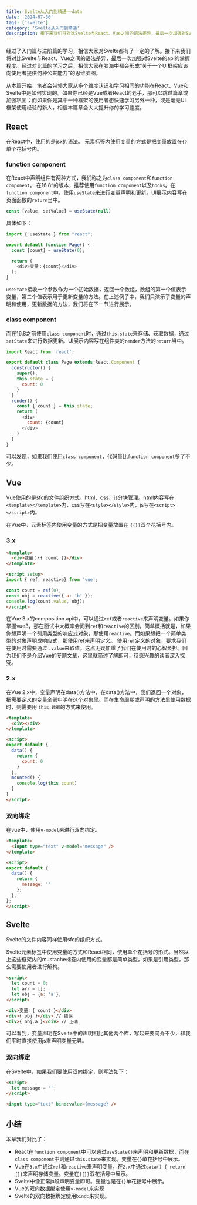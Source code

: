 ```yaml
---
title: Svelte从入门到精通——data
date: '2024-07-30'
tags: ['svelte']
category: 'Svelte从入门到精通'
description: 接下来我们将对比Svelte与React、Vue之间的语法差异，最后一次加强对Svelte的api的掌握程度
---
```


经过了入门篇与进阶篇的学习，相信大家对Svelte都有了一定的了解。接下来我们将对比Svelte与React、Vue之间的语法差异，最后一次加强对Svelte的api的掌握程度。经过对比篇的学习之后，相信大家在脑海中都会形成“关于一个UI框架应该向使用者提供何种公共能力”的思维脑图。

从本篇开始，笔者会带领大家从多个维度认识和学习相同的功能在React、Vue和Svelte中是如何实现的。如果你已经是Vue或者React的老手，那可以跳过篇章或加强巩固；而如果你是其中一种框架的使用者想快速学习另外一种，或是毫无UI框架使用经验的新人，相信本篇章会大大提升你的学习速度。

## React

在React中，使用的是[jsx](https://legacy.reactjs.org/docs/introducing-jsx.html)的语法。
元素标签内使用变量的方式是把变量放置在`{}`单个花括号内。

### function component

在React中声明组件有两种方式，我们称之为`class component`和`function component`。
在16.8^的版本，推荐使用`function component`以及`hooks`。在`function component`中，使用`useState`来进行变量声明和更新。UI展示内容写在页面函数的`return`当中。

```javascript
const [value, setValue] = useState(null)
```

具体如下：
```javascript
import { useState } from "react";

export default function Page() {
  const [count] = useState(0);

  return (
    <div>变量：{count}</div>
  );
}
```

`useState`接收一个参数作为一个初始数据，返回一个数组，数组的第一个值表示变量，第二个值表示用于更新变量的方法。在上述例子中，我们只演示了变量的声明和使用，更新数据的方法，我们将在下一节进行展示。

### class component
而在16.8之前使用`class component`时，通过`this.state`来存储、获取数据，通过`setState`来进行数据更新。UI展示内容写在组件类的`render`方法的`return`当中。

```javascript
import React from 'react';

export default class Page extends React.Component {
  constructor() {
    super();
    this.state = {
      count: 0
    }
  }
  render() {
    const { count } = this.state;
    return (
      <div>
        count: {count}
      </div>
    )
  }
}
```

可以发现，如果我们使用`class component`，代码量比`function component`多了不少。

## Vue

Vue使用的是[sfc](https://cn.vuejs.org/guide/scaling-up/sfc)的文件组织方式。html、css、js分块管理。html内容写在`<template></template>`内，css写在`<style></style>`内，js写在`<script></script>`内。

在Vue中，元素标签内使用变量的方式是把变量放置在 `{{}}`双个花括号内。

### 3.x

```html
<template>
  <div>变量：{{ count }}</div>
</template>

<script setup>
import { ref, reactive} from 'vue';

const count = ref(0);
const obj = reactive({ a: 'b' });
console.log(count.value, obj);
</script>
```

在Vue 3.x的composition api中，可以通过`ref`或者`reactive`来声明变量。如果你掌握vue3，那在面试中大概率会问到`ref`和`reactive`的区别，简单概括就是，如果你想声明一个引用类型的响应式对象，那使用`reactive`。而如果想把一个简单类型的对象声明成响应式，那使用ref来声明定义。
使用`ref`定义的对象，要求我们在使用时需要通过 `.value`来取值。这点无疑加重了我们在使用时的心智负担。因为我们不是介绍Vue的专题文章，这里就简述了解即可，待感兴趣的读者深入探究。

### 2.x
在Vue 2.x中，变量声明在data()方法中，在data()方法中，我们返回一个对象，把需要定义的变量全部申明在这个对象里。而在生命周期或声明的方法里使用数据时，则需要用 `this.数据`的方式来使用。

```html
<template>
  <div></div>
</template>

<script>
export default {
  data() {
    return {
      count: 0
    }
  },
  mounted() {
    console.log(this.count)
  }
}
</script>
```

### 双向绑定
在vue中，使用`v-model`来进行双向绑定。

```html
<template>
  <input type="text" v-model="message" />
</template>

<script>
export default {
  data() {
    return {
      message: ''
    };
  },
};
</script>
```

## Svelte

Svelte的文件内容同样使用sfc的组织方式。

Svelte元素标签中使用变量的方式和React相同，使用单个花括号的形式。当然以上这些框架内的mustache标签内使用的变量都是简单类型，如果是引用类型，那么需要使用者进行解构。

```html
<script>
  let count = 0;
  let arr = [];
  let obj = {a: 'a'};
</script>

<div>变量：{ count }</div>
<div>{ obj }</div> // 错误
<div>{ obj.a }</div> // 正确
```

可以看到，变量声明在Svelte中的声明相比其他两个库，写起来要简介不少，和我们平时直接使用js来声明变量无异。

### 双向绑定
在Svelte中，如果我们要使用双向绑定，则写法如下：

```html
<script>
  let message = '';
</script>

<input type="text" bind:value={message} />
```

## 小结

本章我们对比了：
- React在`function component`中可以通过`useState()`来声明和更新数据，而在`class component`中则通过`this.state`来实现。变量在`{}`单花括号中展示。
- Vue在`3.x`中通过`ref`和`reactive`来声明变量，在`2.x`中通过`data() { return {}}`来声明存储变量。变量在`{{}}`双花括号中展示。
- Svelte中像正常js般声明变量即可。变量也是在`{}`单花括号中展示。
- Vue的双向数据绑定使用`v-model`来实现
- Svelte的双向数据绑定使用`bind:`来实现。
